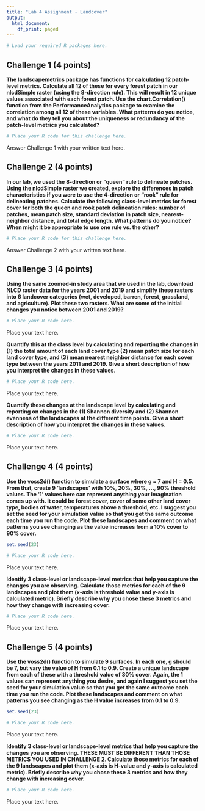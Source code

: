 ```yaml
---
title: "Lab 4 Assignment - Landcover"
output:
  html_document:
    df_print: paged
---
```




```r
# Load your required R packages here.
```

## Challenge 1 (4 points)

**The landscapemetrics package has functions for calculating 12 patch-level metrics. Calculate all 12 of these for every forest patch in our nlcdSimple raster (using the 8-direction rule). This will result in 12 unique values associated with each forest patch. Use the chart.Correlation() function from the PerformanceAnalytics package to examine the correlation among all 12 of these variables. What patterns do you notice, and what do they tell you about the uniqueness or redundancy of the patch-level metrics you calculated?**

```r
# Place your R code for this challenge here.
```


Answer Challenge 1 with your written text here.


## Challenge 2 (4 points)

**In our lab, we used the 8-direction or "queen" rule to delineate patches. Using the nlcdSimple raster we created, explore the differences in patch characteristics if you were to use the 4-direction or "rook" rule for delineating patches. Calculate the following class-level metrics for forest cover for both the queen and rook patch delineation rules: number of patches, mean patch size, standard deviation in patch size, nearest-neighbor distance, and total edge length. What patterns do you notice? When might it be appropriate to use one rule vs. the other?**

```r
# Place your R code for this challenge here.
```

Answer Challenge 2 with your written text here.


## Challenge 3 (4 points)


**Using the same zoomed-in study area that we used in the lab, download NLCD raster data for the years 2001 and 2019 and simplify these rasters into 6 landcover categories (wet, developed, barren, forest, grassland, and agriculture). Plot these two rasters. What are some of the initial changes you notice between 2001 and 2019?**

```r
# Place your R code here.
```

Place your text here.

**Quantify this at the class level by calculating and reporting the changes in (1) the total amount of each land cover type (2) mean patch size for each land cover type, and (3) mean nearest neighbor distance for each cover type between the years 2011 and 2019. Give a short description of how you interpret the changes in these values.**

```r
# Place your R code here.
```

Place your text here.

**Quantify these changes at the landscape level by calculating and reporting on changes in the (1) Shannon diversity and (2) Shannon evenness of the landscapes at the different time points. Give a short description of how you interpret the changes in these values.**

```r
# Place your R code here.
```

Place your text here.



## Challenge 4 (4 points)

**Use the voss2d() function to simulate a surface where g = 7 and H = 0.5. From that, create 9 'landscapes' with 10%, 20%, 30%, ..., 90% threshold values. The '1' values here can represent anything your imagination comes up with. It could be forest cover, cover of some other land cover type, bodies of water, temperatures above a threshold, etc. I suggest you set the seed for your simulation value so that you get the same outcome each time you run the code. Plot these landscapes and comment on what patterns you see changing as the value increases from a 10% cover to 90% cover.**

```r
set.seed(23)

# Place your R code here.

```

Place your text here.

**Identify 3 class-level or landscape-level metrics that help you capture the changes you are observing. Calculate those metrics for each of the 9 landscapes and plot them (x-axis is threshold value and y-axis is calculated metric). Briefly describe why you chose these 3 metrics and how they change with increasing cover.**

```r
# Place your R code here.
```

Place your text here.

## Challenge 5 (4 points)

**Use the voss2d() function to simulate 9 surfaces. In each one, g should be 7, but vary the value of H from 0.1 to 0.9. Create a unique landscape from each of these with a threshold value of 30% cover. Again, the 1 values can represent anything you desire, and again I suggest you set the seed for your simulation value so that you get the same outcome each time you run the code. Plot these landscapes and comment on what patterns you see changing as the H value increases from 0.1 to 0.9.**

```r
set.seed(23)

# Place your R code here.

```

Place your text here.

**Identify 3 class-level or landscape-level metrics that help you capture the changes you are observing. THESE MUST BE DIFFERENT THAN THOSE METRICS YOU USED IN CHALLENGE 2. Calculate those metrics for each of the 9 landscapes and plot them (x-axis is H-value and y-axis is calculated metric). Briefly describe why you chose these 3 metrics and how they change with increasing cover.**

```r
# Place your R code here.
```

Place your text here.

